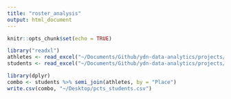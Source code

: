 ```yaml
---
title: "roster_analysis"
output: html_document
---
```


```r
knitr::opts_chunk$set(echo = TRUE)
```

```r
library("readxl")
athletes <- read_excel("~/Documents/Github/ydn-data-analytics/projects/demographics/ashley/athletes_freq.xlsx", col_names = T)
students <- read_excel("~/Documents/Github/ydn-data-analytics/projects/demographics/ashley/all_students_freq.xlsx", col_names = T)

library(dplyr)
combo <- students %>% semi_join(athletes, by = "Place")
write.csv(combo, "~/Desktop/pcts_students.csv")
```

